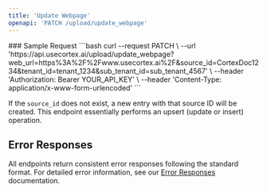 ```yaml
---
title: 'Update Webpage'
openapi: 'PATCH /upload/update_webpage'
---
```



<Panel>
  <TableOfContents />
</Panel>
### Sample Request
<TryIt />
```bash
curl --request PATCH \
  --url 'https://api.usecortex.ai/upload/update_webpage?web_url=https%3A%2F%2Fwww.usecortex.ai%2F&source_id=CortexDoc1234&tenant_id=tenant_1234&sub_tenant_id=sub_tenant_4567' \
  --header 'Authorization: Bearer YOUR_API_KEY' \
  --header 'Content-Type: application/x-www-form-urlencoded'
  ```

If the `source_id` does not exist, a new entry with that source ID will be created. This endpoint essentially performs an upsert (update or insert) operation.



## Error Responses

All endpoints return consistent error responses following the standard format. For detailed error information, see our [Error Responses](/api-reference/error-responses) documentation.

